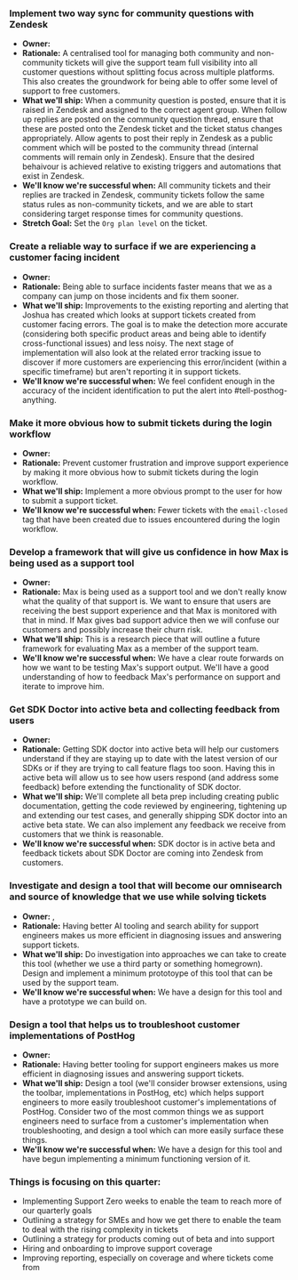 ### Implement two way sync for community questions with Zendesk
- **Owner:** <TeamMember name="Christian Rafferty" photo />
- **Rationale:** A centralised tool for managing both community and non-community tickets will give the support team full visibility into all customer questions without splitting focus across multiple platforms. This also creates the groundwork for being able to offer some level of support to free customers.
- **What we'll ship:** When a community question is posted, ensure that it is raised in Zendesk and assigned to the correct agent group. When follow up replies are posted on the community question thread, ensure that these are posted onto the Zendesk ticket and the ticket status changes appropriately. Allow agents to post their reply in Zendesk as a public comment which will be posted to the community thread (internal comments will remain only in Zendesk). Ensure that the desired behaivour is achieved relative to existing triggers and automations that exist in Zendesk.
- **We'll know we're successful when:** All community tickets and their replies are tracked in Zendesk, community tickets follow the same status rules as non-community tickets, and we are able to start considering target response times for community questions.
- **Stretch Goal:** Set the `Org plan level` on the ticket.

### Create a reliable way to surface if we are experiencing a customer facing incident
- **Owner:** <TeamMember name="Joshua Ordehi" photo />
- **Rationale:** Being able to surface incidents faster means that we as a company can jump on those incidents and fix them sooner.
- **What we'll ship:** Improvements to the existing reporting and alerting that Joshua has created which looks at support tickets created from customer facing errors. The goal is to make the detection more accurate (considering both specific product areas and being able to identify cross-functional issues) and less noisy. The next stage of implementation will also look at the related error tracking issue to discover if more customers are experiencing this error/incident (within a specific timeframe) but aren't reporting it in support tickets.
- **We'll know we're successful when:** We feel confident enough in the accuracy of the incident identification to put the alert into #tell-posthog-anything.

### Make it more obvious how to submit tickets during the login workflow
- **Owner:** <TeamMember name="Eleftheria Trivyzaki" photo />
- **Rationale:** Prevent customer frustration and improve support experience by making it more obvious how to submit tickets during the login workflow.
- **What we'll ship:** Implement a more obvious prompt to the user for how to submit a support ticket.
- **We'll know we're successful when:** Fewer tickets with the `email-closed` tag that have been created due to issues encountered during the login workflow.

### Develop a framework that will give us confidence in how Max is being used as a support tool
- **Owner:** <TeamMember name="Luke Belton" photo />
- **Rationale:** Max is being used as a support tool and we don't really know what the quality of that support is. We want to ensure that users are receiving the best support experience and that Max is monitored with that in mind. If Max gives bad support advice then we will confuse our customers and possibly increase their churn risk.
- **What we'll ship:** This is a research piece that will outline a future framework for evaluating Max as a member of the support team.
- **We'll know we're successful when:** We have a clear route forwards on how we want to be testing Max's support output. We'll have a good understanding of how to feedback Max's performance on support and iterate to improve him.

### Get SDK Doctor into active beta and collecting feedback from users
- **Owner:** <TeamMember name="Steven Shults" photo />
- **Rationale:** Getting SDK doctor into active beta will help our customers understand if they are staying up to date with the latest version of our SDKs or if they are trying to call feature flags too soon. Having this in active beta will allow us to see how users respond (and address some feedback) before extending the functionality of SDK doctor.
- **What we'll ship:** We'll complete all beta prep including creating public documentation, getting the code reviewed by engineering, tightening up and extending our test cases, and generally shipping SDK doctor into an active beta state. We can also implement any feedback we receive from customers that we think is reasonable.
- **We'll know we're successful when:** SDK doctor is in active beta and feedback tickets about SDK Doctor are coming into Zendesk from customers.

### Investigate and design a tool that will become our omnisearch and source of knowledge that we use while solving tickets
- **Owner:** <TeamMember name="Ben Lea" photo />, <TeamMember name="Ben Haynes" photo />
- **Rationale:** Having better AI tooling and search ability for support engineers makes us more efficient in diagnosing issues and answering support tickets.
- **What we'll ship:** Do investigation into approaches we can take to create this tool (whether we use a third party or something homegrown). Design and implement a minimum prototoype of this tool that can be used by the support team.
- **We'll know we're successful when:** We have a design for this tool and have a prototype we can build on.

### Design a tool that helps us to troubleshoot customer implementations of PostHog
- **Owner:** <TeamMember name="Kyle Swank" photo />
- **Rationale:** Having better tooling for support engineers makes us more efficient in diagnosing issues and answering support tickets.
- **What we'll ship:** Design a tool (we'll consider browser extensions, using the toolbar, implementations in PostHog, etc) which helps support engineers to more easily troubleshoot customer's implementations of PostHog. Consider two of the most common things we as support engineers need to surface from a customer's implementation when troubleshooting, and design a tool which can more easily surface these things.
- **We'll know we're successful when:** We have a design for this tool and have begun implementing a minimum functioning version of it.

### Things <TeamMember name="Abigail Richardson" photo /> is focusing on this quarter:
- Implementing Support Zero weeks to enable the team to reach more of our quarterly goals
- Outlining a strategy for SMEs and how we get there to enable the team to deal with the rising complexity in tickets
- Outlining a strategy for products coming out of beta and into support
- Hiring and onboarding to improve support coverage
- Improving reporting, especially on coverage and where tickets come from
